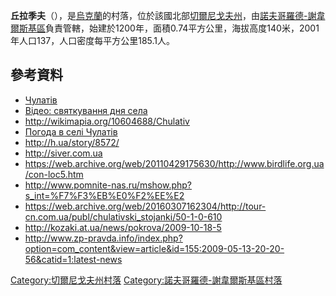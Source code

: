 {{coord|51|58|8|N|33|20|41|E|display=title}}

'''丘拉季夫'''（{{lang-uk|Чулатів}}），是[[烏克蘭|烏克蘭]]的村落，位於該國北部[[切爾尼戈夫州|切爾尼戈夫州]]，由[[諾夫哥羅德-謝韋爾斯基區|諾夫哥羅德-謝韋爾斯基區]]負責管轄，始建於1200年，面積0.74平方公里，海拔高度140米，2001年人口137，人口密度每平方公里185.1人。

==參考資料==
*[http://w1.c1.rada.gov.ua/pls/z7502/A005?rdat1=08.04.2014&rf7571=40671 Чулатів]{{dead link|date=2017年11月 |bot=InternetArchiveBot |fix-attempted=yes }}
* [http://www.youtube.com/watch?v=tHn-jMI3G-s Відео: святкування дня села]{{Wayback|url=http://www.youtube.com/watch?v=tHn-jMI3G-s |date=20190219135258 }}
* [http://wikimapia.org/10604688/Chulativ http://wikimapia.org/10604688/Chulativ]{{Wayback|url=http://wikimapia.org/10604688/Chulativ |date=20160306202358 }}
* [http://weather.in.ua/ua/chernigovskaja/28585 Погода в селі Чулатів]{{Wayback|url=http://weather.in.ua/ua/chernigovskaja/28585 |date=20170629143154 }}
* [http://h.ua/story/8572/ http://h.ua/story/8572/]{{Wayback|url=http://h.ua/story/8572/ |date=20160704125355 }}
* [http://siver.com.ua/news/novij_pechernij_khram_osvjacheno_na_chernigivshhini/2010-06-06-4871 http://siver.com.ua]{{Wayback|url=http://siver.com.ua/news/novij_pechernij_khram_osvjacheno_na_chernigivshhini/2010-06-06-4871 |date=20160305120403 }}
* [https://web.archive.org/web/20110429175630/http://www.birdlife.org.ua/con-loc5.htm https://web.archive.org/web/20110429175630/http://www.birdlife.org.ua/con-loc5.htm]
* [http://www.pomnite-nas.ru/mshow.php?s_int=%F7%F3%EB%E0%F2%EE%E2 http://www.pomnite-nas.ru/mshow.php?s_int=%F7%F3%EB%E0%F2%EE%E2] {{Wayback|url=http://www.pomnite-nas.ru/mshow.php?s_int=%F7%F3%EB%E0%F2%EE%E2 |date=20190219135258 }}
* [https://web.archive.org/web/20160307162304/http://tour-cn.com.ua/publ/chulativski_stojanki/50-1-0-610 https://web.archive.org/web/20160307162304/http://tour-cn.com.ua/publ/chulativski_stojanki/50-1-0-610]
* [http://kozaki.at.ua/news/pokrova/2009-10-18-5 http://kozaki.at.ua/news/pokrova/2009-10-18-5]{{Wayback|url=http://kozaki.at.ua/news/pokrova/2009-10-18-5 |date=20180928184107 }}
* [http://www.zp-pravda.info/index.php?option=com_content&view=article&id=155:2009-05-13-20-20-56&catid=1:latest-news http://www.zp-pravda.info/index.php?option=com_content&view=article&id=155:2009-05-13-20-20-56&catid=1:latest-news]{{Wayback|url=http://www.zp-pravda.info/index.php?option=com_content&view=article&id=155:2009-05-13-20-20-56&catid=1:latest-news |date=20160304220035 }}

[[Category:切爾尼戈夫州村落|Category:切爾尼戈夫州村落]]
[[Category:諾夫哥羅德-謝韋爾斯基區村落|Category:諾夫哥羅德-謝韋爾斯基區村落]]


{{Chernihiv-geo-stub}}